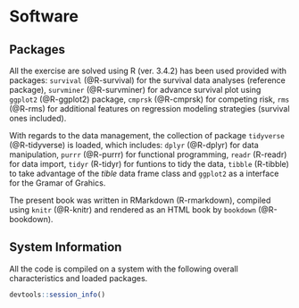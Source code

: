 # Software {-}

## Packages {-}

All the exercise are solved using R (ver. 3.4.2) has been used provided with
packages: `survival` (@R-survival) for the survival data analyses (reference
package), `survminer` (@R-survminer) for advance survival plot using `ggplot2`
(@R-ggplot2) package, `cmprsk` (@R-cmprsk) for competing risk, `rms` (@R-rms)
for additional features on regression modeling strategies (survival ones
included).

With regards to the data management, the collection of package `tidyverse`
(@R-tidyverse) is loaded, which includes: `dplyr` (@R-dplyr) for data
manipulation, `purrr` (@R-purrr) for functional programming, `readr` (R-readr)
for data import, `tidyr` (R-tidyr) for funtions to tidy the data, `tibble`
(R-tibble) to take advantage of the *tible* data frame class and `ggplot2` as a
interface for the Gramar of Grahics.

The present book was written in RMarkdown (R-rmarkdown), compiled using `knitr`
(@R-knitr) and rendered as an HTML book by `bookdown` (@R-bookdown).


## System Information {-}

All the code is compiled on a system with the following overall characteristics
and loaded packages.

```r
devtools::session_info()
```

